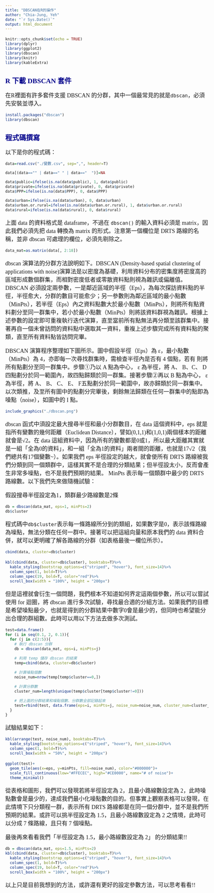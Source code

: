 ```yaml
---
title: "DBSCAN在R的操作"
author: "Chia-Jung, Yeh"
date: "`r Sys.Date()`"
output: html_document
---
```


<style type="text/css">

body{
font-size: 18px;
font-family:"Times New Roman","標楷體",Georgia,Serif;
}
td {  /* Table  */
  font-size: 8px;
  font-family:"Times New Roman","標楷體",Georgia,Serif;
}
h1.title {
  font-size: 38px;
  color: DarkRed;
  font-family:"Times New Roman","標楷體",Georgia,Serif;
}
h1 { /* Header 1 */
  font-size: 28px;
      font-family:"Times New Roman","標楷體",Georgia,Serif;
  color: DarkBlue;
}
h2 { /* Header 2 */
    font-size: 22px;
    font-family:"Times New Roman","標楷體",Georgia,Serif;
    color: DarkBlue;
}
h3 { /* Header 3 */
  font-size: 18px;
  font-family:"Times New Roman","標楷體",Georgia,Serif;
  color: DarkBlue;
}
code.r{ /* Code block */
    font-size: 12px;
}
pre { /* Code block - determines code spacing between lines */
    font-size: 14px;
}
.blogbody{
font-size:17px;
  font-family:"Times New Roman","標楷體",Georgia,Serif;
line-height: 150%;
}
</style>


```r
knitr::opts_chunk$set(echo = TRUE)
library(dplyr)
library(ggplot2)
library(dbscan)
library(knitr)
library(kableExtra)
```

## R 下載 DBSCAN 套件
在R裡面有許多套件支援 DBSCAN 的分群，其中一個最常見的就是`dbscan`，必須先安裝並導入。  

```r
install.packages("dbscan")
library(dbscan)
```

## 程式碼撰寫

以下是你的程式碼：
```r
data=read.csv("./變數.csv", sep=",", header=T)

data[(data=="" | data==" " | data=="  ")]=NA

data$public=ifelse(is.na(data$public), 1, data$public)
data$private=ifelse(is.na(data$private), 0, data$private)
data$PPP=ifelse(is.na(data$PPP), 0, data$PPP)

data$urban=ifelse(is.na(data$urban), 0, data$urban)
data$urban.or.rural=ifelse(is.na(data$urban.or.rural), 1, data$urban.or.rural)
data$rural=ifelse(is.na(data$rural), 0, data$rural)
```

上面 data 的資料格式是 dataframe，不過在 `dbscan()` 的輸入資料必須是 matrix，因此我們必須先把 data 轉換為 matrix 的形式。注意第一個欄位是 DRTS 路線的名稱，並非 dbscan 可處理的欄位，必須先剔除之。
```r
data_mat=as.matrix(data[, 2:18])
```

dbscan 演算法的分群方法說明如下。DBSCAN (Density-based spatial clustering of applications with noise)演算法是以密度為基礎，利用資料分布的密集度將密度高的區域形成數個群集，而相對密度低者或零散資料點則視為雜訊或偏離值。DBSCAN 必須設定兩參數，一是鄰近區域的半徑（Eps），為每次探訪資料點的半徑，半徑愈大，分群的數目可能愈少；另一參數則為鄰近區域的最小點數（MinPts），若半徑（Eps）內之資料點數大於最小點數（MinPts），則將所有點資料劃分至同一群集中，若小於最小點數（MinPts）則將該資料群視為雜訊。根據上述參數的設定即可重複執行迭代演算，直至當前所有點無法再分類至該群集中。接著再自一個未曾訪問的資料點中選取其一資料，重複上述步驟完成所有資料點的聚類，直至所有資料點皆訪問完畢。  

DBSCAN 演算程序整理如下圖所示。圖中假設半徑（Eps）為 ε，最小點數（MinPts）為 4，亦即每一次尋找群集時，需檢查半徑內是否有 4 個點，若有
則將所有點劃分至同一群集中。步驟①乃以 A 點為中心， ε 為半徑，將 A、 B、C、 D 四點劃分於同一範圍內，故四點歸類於同一群集。接著步驟②再以 B 點為中心， ε 為半徑，將 A、 B、 C、 E、 F五點劃分於同一範圍中，故亦歸類於同一群集中。以次類推，及至所有圖中的點劃分完畢後，剩餘無法歸類在任何一群集中的點即為噪點（noise），如圖中的 I 點。

```r
include_graphics("./dbscan.png")
```


dbscan 函式中須設定最大搜尋半徑和最小分群數目，在 data 這個資料中，eps 就是指所有變數的幾何距離（Euclidean Distance），譬如(0,1,1)和(1,0,1)兩個樣本的距離就會是√2。在 data 這組資料中，因為所有的變數都是0或1，所以最大距離其實就是一組「全為0的資料」，和一組「全為1的資料」兩者間的距離，也就是17√2（我們總共有17個變數~）。如果我們 eps 半徑設定的越大，就會使所有 DRTS 路線被我們分類到同一個類群中，這樣其實不是合理的分類結果；但半徑設太小，反而會產生非常多噪點，也不是我們預期的結果。 MinPts 表示每一個類群中最少的 DRTS 路線數。以下我們先來做隨機試驗：  

假設搜尋半徑設定為1，類群最少路線數是2條
```r
db = dbscan(data_mat, eps=1, minPts=2)
db$cluster
```

程式碼中`db$cluster`表示每一條路線所分到的類組，如果數字是0，表示該條路線為噪點，無法分類在任何一群中。接著可以把這組向量和原本我們的 data 資料合併，就可以更明確了解各路線的分群（如表格最後一欄位所示）。  

```r
cbind(data, cluster=db$cluster)
```

```r
kbl(cbind(data, cluster=db$cluster), booktabs=T)%>%
  kable_styling(bootstrap_options=c("striped", "hover"), font_size=14)%>%
  column_spec(1, bold=T)%>%
  column_spec(19, bold=T, color="red")%>%
  scroll_box(width = "100%", height = "200px")
```

但是這裡就會衍生一個問題，我們根本不知道如何界定這兩個參數，所以可以嘗試使用 for 迴圈，將 dbscan 進行多次試驗，尋找最合適的分組方法。如果我們的目標是希望噪點最少，也就是得到的分群結果中數字0會是最少的，但同時也希望能分出合理的群組數。此時可以用以下方法去做多次測試。

```r
test=data.frame()
for (i in seq(0.1, 2, 0.1)){
  for (j in c(2:5)){
    # 執行 dbscan 分群
    db = dbscan(data_mat, eps=i, minPts=j)
    
    # 利用 temp 儲存 dbscan 的結果
    temp=cbind(data, cluster=db$cluster)
    
    # 計算噪點個數
    noise_num=nrow(temp[temp$cluster==0,])
    
    # 計算分群數
    cluster_num=length(unique(temp$cluster[temp$cluster!=0]))
    
    # 把上面的分群結果和噪點個數、分群數全部記錄起來
    test=rbind(test, data.frame(eps=i, minPts=j, noise_num=noise_num, cluster_num=cluster_num))
  }
}
```

試驗結果如下：
```r
kbl(arrange(test, noise_num), booktabs=T)%>%
  kable_styling(bootstrap_options=c("striped", "hover"), font_size=14)%>%
  column_spec(1, bold=T)%>%
  scroll_box(width = "50%", height = "200px")
```


```r
ggplot(test)+
  geom_tile(aes(x=eps, y=minPts, fill=noise_num), color="#000000")+
  scale_fill_continuous(low="#FFECEC", high="#CE0000", name="# of noise")+
  theme_minimal()
```

從表格和圖形，我們可以發現若將半徑設定為 2，且最小路線數設定為 2，此時噪點數會是最少的，達成我們最小化噪點數的目的。但事實上觀察表格可以發現，在此情境下只分類程一群，表示所有 DRTS 路線都是在同一個分群中，並不是我們所預期的結果。或許可以挑半徑設定為 1.5，且最小路線數設定為 2 之情境，此時可以分成 7 條路線，且只有 7 個噪點。

最後再來看看我們「半徑設定為 1.5，最小路線數設定為 2」 的分類結果!!
```r
db = dbscan(data_mat, eps=1.5, minPts=2)
kbl(cbind(data, cluster=db$cluster), booktabs=T)%>%
  kable_styling(bootstrap_options=c("striped", "hover"), font_size=14)%>%
  column_spec(1, bold=T)%>%
  column_spec(19, bold=T, color="red")%>%
  scroll_box(width = "100%", height = "200px")
```

以上只是目前我想到的方法，或許還有更好的設定參數方法，可以思考看看!!  


